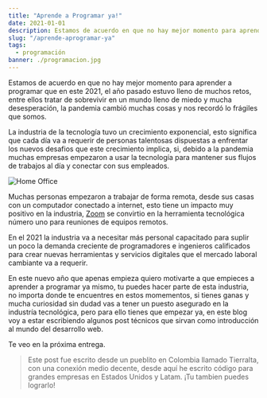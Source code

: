 ```yaml
---
title: "Aprende a Programar ya!"
date: 2021-01-01
description: Estamos de acuerdo en que no hay mejor momento para aprender a programar que en este 2021, el año pasado estuvo lleno de muchos retos, entre ellos tratar de sobrevivir en un mundo lleno de miedo y mucha desesperación, la pandemia cambió muchas cosas y nos recordó lo frágiles que somos
slug: "/aprende-aprogramar-ya"
tags:
  - programación
banner: ./programacion.jpg
---
```


Estamos de acuerdo en que no hay mejor momento para aprender a programar que en este 2021, el año pasado estuvo lleno de muchos retos, entre ellos tratar de sobrevivir en un mundo lleno de miedo y mucha desesperación, la pandemia cambió muchas cosas y nos recordó lo frágiles que somos.

La industria de la tecnología tuvo un crecimiento exponencial, esto significa que cada día va a requerir de personas talentosas dispuestas a enfrentar los nuevos desafios que este crecimiento implica, si, debido a la pandemia muchas empresas empezaron a usar la tecnología para mantener sus flujos de trabajos al día y conectar con sus empleados.

![Home Office](./home-office.jpg)

Muchas personas empezaron a trabajar de forma remota, desde sus casas con un computador conectado a internet, esto tiene un impacto muy positivo en la industria, [Zoom](https://zoom.us/) se convirtio en la herramienta tecnológica número uno para reuniones de equipos remotos.


En el 2021 la industria va a necesitar más personal capacitado para suplir un poco la demanda creciente de programadores e ingenieros calificados para crear nuevas herramientas y servicios digitales que el mercado laboral cambiante va a requerir.


En este nuevo año que apenas empieza quiero motivarte a que empieces a aprender a programar ya mismo, tu puedes hacer parte de esta industria, no importa donde te encuentres en estos momementos, si tienes ganas y mucha curiosidad sin dudad vas a tener un puesto asegurado en la industría tecnológica, pero para ello tienes que empezar ya, en este blog voy a estar escribiendo algunos post técnicos que sirvan como introducción al mundo del desarrollo web.


Te veo en la próxima entrega.


> Este post fue escrito desde un pueblito en Colombia llamado Tierralta, con una conexión medio decente, desde aquí he escrito código para grandes empresas en Estados Unidos y Latam. ¡Tu tambien puedes lograrlo!